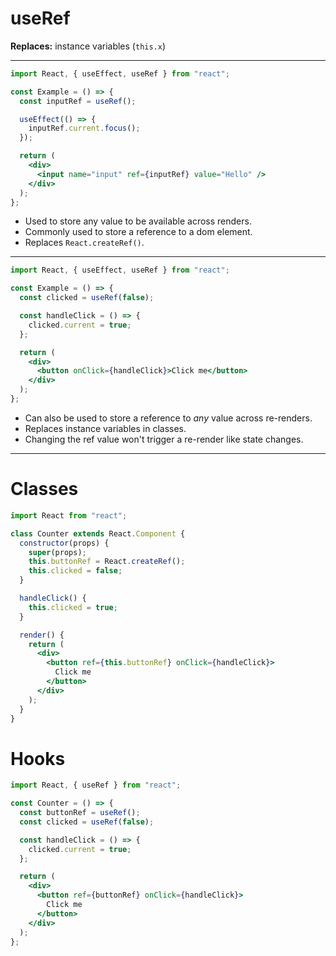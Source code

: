 
# useRef

**Replaces:** instance variables (`this.x`)

---

```jsx smaller
import React, { useEffect, useRef } from "react";

const Example = () => {
  const inputRef = useRef();

  useEffect(() => {
    inputRef.current.focus();
  });

  return (
    <div>
      <input name="input" ref={inputRef} value="Hello" />
    </div>
  );
};
```

<Notes>

- Used to store any value to be available across renders.
- Commonly used to store a reference to a dom element.
- Replaces `React.createRef()`.

</Notes>

---

```jsx smaller
import React, { useEffect, useRef } from "react";

const Example = () => {
  const clicked = useRef(false);

  const handleClick = () => {
    clicked.current = true;
  };

  return (
    <div>
      <button onClick={handleClick}>Click me</button>
    </div>
  );
};
```

<Notes>

- Can also be used to store a reference to _any_ value across re-renders.
- Replaces instance variables in classes.
- Changing the ref value won't trigger a re-render like state changes.

</Notes>

---

<Split>

<div>

# Classes

```jsx smaller
import React from "react";

class Counter extends React.Component {
  constructor(props) {
    super(props);
    this.buttonRef = React.createRef();
    this.clicked = false;
  }

  handleClick() {
    this.clicked = true;
  }

  render() {
    return (
      <div>
        <button ref={this.buttonRef} onClick={handleClick}>
          Click me
        </button>
      </div>
    );
  }
}
```

</div>

<div>

# Hooks

```jsx smaller
import React, { useRef } from "react";

const Counter = () => {
  const buttonRef = useRef();
  const clicked = useRef(false);

  const handleClick = () => {
    clicked.current = true;
  };

  return (
    <div>
      <button ref={buttonRef} onClick={handleClick}>
        Click me
      </button>
    </div>
  );
};
```

</div>

</Split>
